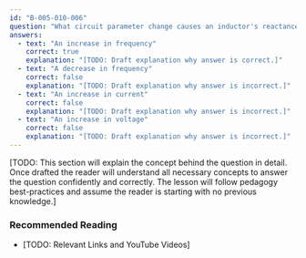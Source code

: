 ```yaml
---
id: "B-005-010-006"
question: "What circuit parameter change causes an inductor's reactance to increase?"
answers:
  - text: "An increase in frequency"
    correct: true
    explanation: "[TODO: Draft explanation why answer is correct.]"
  - text: "A decrease in frequency"
    correct: false
    explanation: "[TODO: Draft explanation why answer is incorrect.]"
  - text: "An increase in current"
    correct: false
    explanation: "[TODO: Draft explanation why answer is incorrect.]"
  - text: "An increase in voltage"
    correct: false
    explanation: "[TODO: Draft explanation why answer is incorrect.]"
---
```


[TODO: This section will explain the concept behind the question in detail. Once drafted the reader will understand all necessary concepts to answer the question confidently and correctly. The lesson will follow pedagogy best-practices and assume the reader is starting with no previous knowledge.]

### Recommended Reading

- [TODO: Relevant Links and YouTube Videos]

